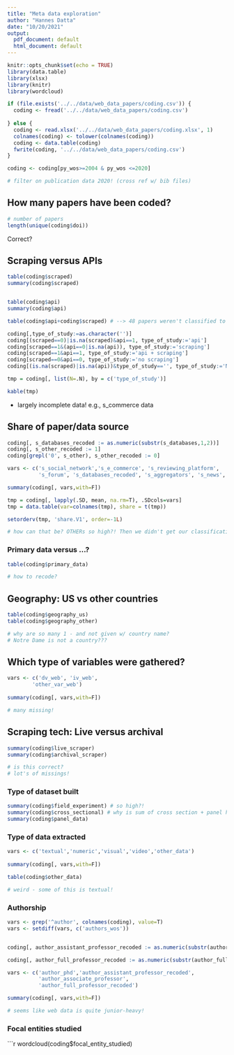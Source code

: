 ```yaml
---
title: "Meta data exploration"
author: "Hannes Datta"
date: "10/20/2021"
output:
  pdf_document: default
  html_document: default
---
```


```r
knitr::opts_chunk$set(echo = TRUE)
library(data.table)
library(xlsx)
library(knitr)
library(wordcloud)

if (file.exists('../../data/web_data_papers/coding.csv')) {
  coding <- fread('../../data/web_data_papers/coding.csv')
  
} else {
  coding <- read.xlsx('../../data/web_data_papers/coding.xlsx', 1)
  colnames(coding) <- tolower(colnames(coding))
  coding <- data.table(coding)
  fwrite(coding, '../../data/web_data_papers/coding.csv')  
}

coding <- coding[py_wos>=2004 & py_wos <=2020]

# filter on publication data 2020! (cross ref w/ bib files)
```

## How many papers have been coded?

```r
# number of papers
length(unique(coding$doi))

```

Correct?

## Scraping versus APIs

```r
table(coding$scraped)
summary(coding$scraped)


table(coding$api)
summary(coding$api)

table(coding$api+coding$scraped) # --> 48 papers weren't classified to use either API nor scraping

coding[,type_of_study:=as.character('')]
coding[(scraped==0)|is.na(scraped)&api==1, type_of_study:='api']
coding[scraped==1&(api==0|is.na(api)), type_of_study:='scraping']
coding[scraped==1&api==1, type_of_study:='api + scraping']
coding[scraped==0&api==0, type_of_study:='no scraping']
coding[(is.na(scraped)|is.na(api))&type_of_study=='', type_of_study:='NA']

tmp = coding[, list(N=.N), by = c('type_of_study')]

kable(tmp)

```
- largely incomplete data! e.g., s_commerce data

## Share of paper/data source

```r
coding[, s_databases_recoded := as.numeric(substr(s_databases,1,2))]
coding[, s_other_recoded := 1]
coding[grepl('0', s_other), s_other_recoded := 0]

vars <- c('s_social_network','s_e_commerce', 's_reviewing_platform',
          's_forum', 's_databases_recoded',	's_aggregators', 's_news', 's_other_recoded')

summary(coding[, vars,with=F])

tmp = coding[, lapply(.SD, mean, na.rm=T), .SDcols=vars]
tmp = data.table(var=colnames(tmp), share = t(tmp))

setorderv(tmp, 'share.V1', order=-1L)

# how can that be? OTHERs so high?! Then we didn't get our classifications well?

```

### Primary data versus ...?
```r

table(coding$primary_data)

# how to recode?

```

## Geography: US vs other countries

```r

table(coding$geography_us)
table(coding$geography_other)

# why are so many 1 - and not given w/ country name?
# Notre Dame is not a country???
```

## Which type of variables were gathered?

```r

vars <- c('dv_web', 'iv_web',
        'other_var_web')
        
summary(coding[, vars,with=F])

# many missing!

```

## Scraping tech: Live versus archival

```r
summary(coding$live_scraper)
summary(coding$archival_scraper)

# is this correct?
# lot's of missings!

```

### Type of dataset built

```r
summary(coding$field_experiment) # so high?!
summary(coding$cross_sectional) # why is sum of cross section + panel higher than 1?!
summary(coding$panel_data)
```

### Type of data extracted

```r

vars <- c('textual','numeric','visual','video','other_data')
        
summary(coding[, vars,with=F])

table(coding$other_data)

# weird - some of this is textual!
```

### Authorship

```r
vars <- grep('^author', colnames(coding), value=T)
vars <- setdiff(vars, c('authors_wos'))


coding[, author_assistant_professor_recoded := as.numeric(substr(author_assistant_professor, 1,2))]

coding[, author_full_professor_recoded := as.numeric(substr(author_full_professor, 1,2))]

vars <- c('author_phd','author_assistant_professor_recoded',
          'author_associate_professor',
          'author_full_professor_recoded')

summary(coding[, vars,with=F])

# seems like web data is quite junior-heavy!

```

### Focal entities studied

```r

wordcloud(coding$focal_entity_studied)
